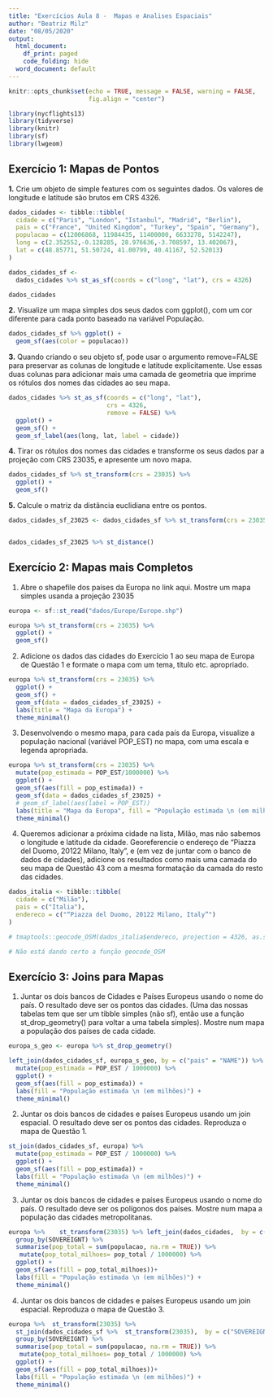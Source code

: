 ```yaml
---
title: "Exercícios Aula 8 -  Mapas e Analises Espaciais"
author: "Beatriz Milz"
date: "08/05/2020"
output:
  html_document:
    df_print: paged
    code_folding: hide
  word_document: default
---
```


```r
knitr::opts_chunk$set(echo = TRUE, message = FALSE, warning = FALSE,
                      fig.align = "center")
```


```r
library(nycflights13)
library(tidyverse)
library(knitr)
library(sf)
library(lwgeom)
```


## Exercício 1: Mapas de Pontos

__1.__ Crie um objeto de simple features com os seguintes dados. Os valores de longitude e latitude são brutos em CRS 4326.

```r
dados_cidades <- tibble::tibble(
  cidade = c("Paris", "London", "Istanbul", "Madrid", "Berlin"),
  pais = c("France", "United Kingdom", "Turkey", "Spain", "Germany"),
  populacao = c(12006868, 11984435, 11400000, 6633278, 5142247),
  long = c(2.352552,-0.128285, 28.976636,-3.708597, 13.402067),
  lat = c(48.85771, 51.50724, 41.00799, 40.41167, 52.52013)
)

dados_cidades_sf <-
  dados_cidades %>% st_as_sf(coords = c("long", "lat"), crs = 4326)

dados_cidades
```



__2.__ Visualize um mapa simples dos seus dados com ggplot(), com um cor diferente para cada ponto baseado na variável População.

```r
dados_cidades_sf %>% ggplot() +
  geom_sf(aes(color = populacao))
```


__3.__ Quando criando o seu objeto sf, pode usar o argumento remove=FALSE para preservar as colunas de longitude e latitude explicitamente. Use essas duas colunas para adicionar mais uma camada de geometria que imprime os rótulos dos nomes das cidades ao seu mapa.


```r
dados_cidades %>% st_as_sf(coords = c("long", "lat"),
                           crs = 4326,
                           remove = FALSE) %>%
  ggplot() +
  geom_sf() +
  geom_sf_label(aes(long, lat, label = cidade))


```


__4.__ Tirar os rótulos dos nomes das cidades e transforme os seus dados par a projeção com CRS 23035, e apresente um novo mapa.


```r
dados_cidades_sf %>% st_transform(crs = 23035) %>% 
  ggplot() + 
  geom_sf()
```


__5.__ Calcule o matriz da distância euclidiana entre os pontos.

```r
dados_cidades_sf_23025 <- dados_cidades_sf %>% st_transform(crs = 23035)


dados_cidades_sf_23025 %>% st_distance()
```

## Exercício 2: Mapas mais Completos

1. Abre o shapefile dos países da Europa no link aqui. Mostre um mapa simples usanda a projeção 23035

```r
europa <- sf::st_read("dados/Europe/Europe.shp")

europa %>% st_transform(crs = 23035) %>% 
  ggplot() +
  geom_sf()
```


2. Adicione os dados das cidades do Exercício 1 ao seu mapa de Europa de Questão 1 e formate o mapa com um tema, título etc. apropriado.

```r
europa %>% st_transform(crs = 23035) %>% 
  ggplot() +
  geom_sf() +
  geom_sf(data = dados_cidades_sf_23025) +
  labs(title = "Mapa da Europa") +
  theme_minimal()
```


3. Desenvolvendo o mesmo mapa, para cada país da Europa, visualize a população nacional (variável POP_EST) no mapa, com uma escala e legenda apropriada.

```r
europa %>% st_transform(crs = 23035) %>% 
  mutate(pop_estimada = POP_EST/1000000) %>% 
  ggplot() +
  geom_sf(aes(fill = pop_estimada)) +
  geom_sf(data = dados_cidades_sf_23025) +
  # geom_sf_label(aes(label = POP_EST))
  labs(title = "Mapa da Europa", fill = "População estimada \n (em milhões)") +
  theme_minimal()
```

4. Queremos adicionar a próxima cidade na lista, Milão, mas não sabemos o longitude e latitude da cidade. Georeferencie o endereço de “Piazza del Duomo, 20122 Milano, Italy”, e (em vez de juntar com o banco de dados de cidades), adicione os resultados como mais uma camada do seu mapa de Questão 43 com a mesma formatação da camada do resto das cidades.

```r
dados_italia <- tibble::tibble(
  cidade = c("Milão"),
  pais = c("Italia"),
  endereco = c("“Piazza del Duomo, 20122 Milano, Italy”")
)

# tmaptools::geocode_OSM(dados_italia$endereco, projection = 4326, as.sf = T)

# Não está dando certo a função geocode_OSM


```

## Exercício 3: Joins para Mapas


1) Juntar os dois bancos de Cidades e Países Europeus usando o nome do país. O resultado deve ser os pontos das cidades. (Uma das nossas tabelas tem que ser um tibble simples (não sf), então use a função st_drop_geometry() para voltar a uma tabela simples). Mostre num mapa a população dos países de cada cidade.

```r

europa_s_geo <- europa %>% st_drop_geometry()

left_join(dados_cidades_sf, europa_s_geo, by = c("pais" = "NAME")) %>%
  mutate(pop_estimada = POP_EST / 1000000) %>%
  ggplot() +
  geom_sf(aes(fill = pop_estimada)) +
  labs(fill = "População estimada \n (em milhões)") +
  theme_minimal()


```


2) Juntar os dois bancos de cidades e países Europeus usando um join espacial. O resultado deve ser os pontos das cidades. Reproduza o mapa de Questão 1.

```r
st_join(dados_cidades_sf, europa) %>%
  mutate(pop_estimada = POP_EST / 1000000) %>%
  ggplot() +
  geom_sf(aes(fill = pop_estimada)) +
  labs(fill = "População estimada \n (em milhões)") +
  theme_minimal()
```


3) Juntar os dois bancos de cidades e países Europeus usando o nome do país. O resultado deve ser os polígonos dos países. Mostre num mapa a população das cidades metropolitanas.

```r
europa %>%    st_transform(23035) %>% left_join(dados_cidades,  by = c("SOVEREIGNT"= "pais")) %>%
  group_by(SOVEREIGNT) %>%
  summarise(pop_total = sum(populacao, na.rm = TRUE)) %>%
   mutate(pop_total_milhoes= pop_total / 1000000) %>%
  ggplot() +
  geom_sf(aes(fill = pop_total_milhoes))+
  labs(fill = "População estimada \n (em milhões)") +
  theme_minimal()
```


4) Juntar os dois bancos de cidades e países Europeus usando um join espacial. Reproduza o mapa de Questão 3.
```r
europa %>%  st_transform(23035) %>% 
  st_join(dados_cidades_sf %>%  st_transform(23035),  by = c("SOVEREIGNT"= "pais")) %>%
  group_by(SOVEREIGNT) %>%
  summarise(pop_total = sum(populacao, na.rm = TRUE)) %>%
   mutate(pop_total_milhoes= pop_total / 1000000) %>%
  ggplot() +
  geom_sf(aes(fill = pop_total_milhoes))+
  labs(fill = "População estimada \n (em milhões)") +
  theme_minimal()
```
